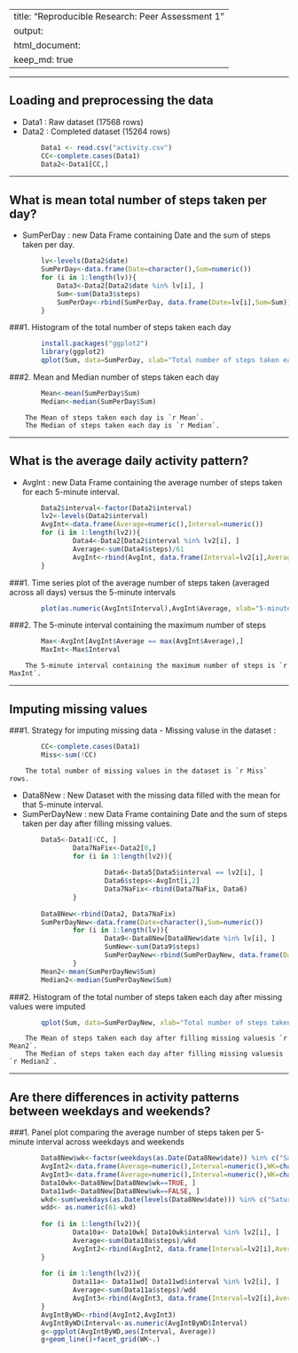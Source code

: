 
---
title: "Reproducible Research: Peer Assessment 1"
output: 
  html_document:
    keep_md: true
---
_________________________________________
## Loading and preprocessing the data
- Data1 : Raw dataset       (17568 rows)
- Data2 : Completed dataset (15264 rows)

```r
        Data1 <- read.csv("activity.csv")
        CC<-complete.cases(Data1)
        Data2<-Data1[CC,]
```




_________________________________________
## What is mean total number of steps taken per day?
- SumPerDay : new Data Frame containing Date and the sum of steps taken per day.

```r
        lv<-levels(Data2$date)
        SumPerDay<-data.frame(Date=character(),Sum=numeric())
        for (i in 1:length(lv)){
            Data3<-Data2[Data2$date %in% lv[i], ]
            Sum<-sum(Data3$steps)
            SumPerDay<-rbind(SumPerDay, data.frame(Date=lv[i],Sum=Sum))
        }
```

###1. Histogram of the total number of steps taken each day

```r
        install.packages("ggplot2")
        library(ggplot2)
        qplot(Sum, data=SumPerDay, xlab="Total number of steps taken each day")
```

###2. Mean and Median number of steps taken each day

```r
        Mean<-mean(SumPerDay$Sum)
        Median<-median(SumPerDay$Sum)
```

        The Mean of steps taken each day is `r Mean`.
        The Median of steps taken each day is `r Median`.




_________________________________________
## What is the average daily activity pattern?
- AvgInt : new Data Frame containing the average number of steps taken for each 5-minute interval.

```r
        Data2$interval<-factor(Data2$interval)
        lv2<-levels(Data2$interval)
        AvgInt<-data.frame(Average=numeric(),Interval=numeric())
        for (i in 1:length(lv2)){
                Data4<-Data2[Data2$interval %in% lv2[i], ]
                Average<-sum(Data4$steps)/61
                AvgInt<-rbind(AvgInt, data.frame(Interval=lv2[i],Average=Average))
        }
```

###1. Time series plot of the average number of steps taken (averaged across all days) versus the 5-minute intervals

```r
        plot(as.numeric(AvgInt$Interval),AvgInt$Average, xlab="5-minute interval", ylab="Average number of steps taken", type="l")
```

###2. The 5-minute interval containing the maximum number of steps 

```r
        Max<-AvgInt[AvgInt$Average == max(AvgInt$Average),]
        MaxInt<-Max$Interval
```

        The 5-minute interval containing the maximum number of steps is `r MaxInt`.




_________________________________________
## Imputing missing values


###1. Strategy for imputing missing data
- Missing valuse in the dataset : 

```r
        CC<-complete.cases(Data1)
        Miss<-sum(!CC)
```

        The total number of missing values in the dataset is `r Miss` rows.

- Data8New     : New Dataset with the missing data filled with the mean for that 5-minute interval.
- SumPerDayNew : new Data Frame containing Date and the sum of steps taken per day after filling missing values.

```r
        Data5<-Data1[!CC, ]        
                Data7NaFix<-Data2[0,]
                for (i in 1:length(lv2)){
                        
                        Data6<-Data5[Data5$interval == lv2[i], ]
                        Data6$steps<-AvgInt[i,2]
                        Data7NaFix<-rbind(Data7NaFix, Data6)
                }
        
        Data8New<-rbind(Data2, Data7NaFix)
        SumPerDayNew<-data.frame(Date=character(),Sum=numeric())
                for (i in 1:length(lv)){
                        Data9<-Data8New[Data8New$date %in% lv[i], ]
                        SumNew<-sum(Data9$steps)
                        SumPerDayNew<-rbind(SumPerDayNew, data.frame(Date=lv[i],Sum=SumNew))
                }
        Mean2<-mean(SumPerDayNew$Sum)
        Median2<-median(SumPerDayNew$Sum)

```
        
###2. Histogram of the total number of steps taken each day after missing values were imputed

```r
        qplot(Sum, data=SumPerDayNew, xlab="Total number of steps taken each day after filling missing values")
```

        The Mean of steps taken each day after filling missing valuesis `r Mean2`.
        The Median of steps taken each day after filling missing valuesis `r Median2`.


_________________________________________
## Are there differences in activity patterns between weekdays and weekends?

###1. Panel plot comparing the average number of steps taken per 5-minute interval across weekdays and weekends

```r
        Data8New$wk<-factor(weekdays(as.Date(Data8New$date)) %in% c("Saturday","Sunday"))
        AvgInt2<-data.frame(Average=numeric(),Interval=numeric(),WK=character())
        AvgInt3<-data.frame(Average=numeric(),Interval=numeric(),WK=character())
        Data10wk<-Data8New[Data8New$wk==TRUE, ]
        Data11wd<-Data8New[Data8New$wk==FALSE, ]
        wkd<-sum(weekdays(as.Date(levels(Data8New$date))) %in% c("Saturday","Sunday"))
        wdd<- as.numeric(61-wkd)
        
        for (i in 1:length(lv2)){
                Data10a<- Data10wk[ Data10wk$interval %in% lv2[i], ]
                Average<-sum(Data10a$steps)/wkd
                AvgInt2<-rbind(AvgInt2, data.frame(Interval=lv2[i],Average=Average, WK="weekend"))
        }
                
        for (i in 1:length(lv2)){
                Data11a<- Data11wd[ Data11wd$interval %in% lv2[i], ]
                Average<-sum(Data11a$steps)/wdd
                AvgInt3<-rbind(AvgInt3, data.frame(Interval=lv2[i],Average=Average, WK="weekday"))
        }
        AvgIntByWD<-rbind(AvgInt2,AvgInt3)
        AvgIntByWD$Interval<-as.numeric(AvgIntByWD$Interval)
        g<-ggplot(AvgIntByWD,aes(Interval, Average))
        g+geom_line()+facet_grid(WK~.)
```

